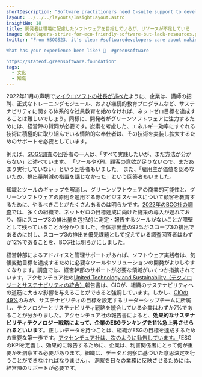 ```yaml
---
shortDescription: "Software practitioners need C-suite support to develop the tools and solutions needed to meet organizations’ climate goals."
layout: ../../../layouts/InsightLayout.astro
insightNo: 18
title: 開発者は環境に配慮したソフトウェアを目指しているが、リソースが不足している
image: developers-strive-for-eco-friendly-software-but-lack-resources.png
twitter: "From #SOGS23, it's clear #softwaredevelopers care about making software that's good for the 🌍 but need more support, especially when it comes to building a case for going green with customers.    

What has your experience been like? 🌱  #greensoftware

https://stateof.greensoftware.foundation"
tags:
  - 文化
  - 知識
---
```


2022年11月の声明で[マイクロソフトの社長が述べた](https://money.usnews.com/investing/news/articles/2022-11-02/microsofts-president-warns-of-talent-shortage-for-tackling-climate-change)ように、企業は、講師の招聘、正式なトレーニングモジュール、および継続的教育プログラムなど、サステナビリティに関する体系的な社員教育を始めなければ、ネットゼロ目標を達成することは難しいでしょう。同様に、開発者がグリーンソフトウェアに注力するためには、経営陣の賛同が必要です。炭素を考慮した、エネルギー効率にすぐれる技術に積極的に取り組んでいる情熱的な奉仕者は、その技術を実装し拡大するためのサポートを必要としています。

例えば、[SOGS調査](../survey)の回答者の一人は、「すべて実践したいが、まだ方法が分からない」と述べています。 「ツールやKPI、顧客の意欲が足りないので、まだあまり実行していない」という回答者もいました。 また、「雇用主が価値を認めないため、排出量削減の措置を講じなかった」という回答者もいました。

知識とツールのギャップを解消し、グリーンソフトウェアの商業的可能性と、グリーンソフトウェアの原則を適用する際のビジネスケースについて顧客を教育するために、やるべきことがたくさんあるのは明らかです。[2022年のBCG社の調査](https://www.bcg.com/publications/2022/using-technology-helps-companies-measure-and-reduce-emissions)では、多くの組織で、ネットゼロの目標達成に向けた施策の導入が遅れており、特にスコープ3の排出量を包括的に測定・報告するツールがないことが障壁として残っていることが分かりました。全体排出量の92%がスコープ3の排出であるのに対し、スコープ3の排出を優先課題として捉えている調査回答者はわずか12%であることを、BCG社は明らかにしました。

経営幹部によるアドバイスと管理サポートがあれば、ソフトウェア実践者は、気候変動目標を達成するために必要なツールやソリューションの開発がよりしやすくなります。調査では、経営幹部のサポートが必要な領域がいくつか指摘されています。アクセンチュア社の[United Technology and Sustainability（テクノロジーとサステナビリティの統合）](https://www.accenture.com/us-en/insights/technology/uniting-technology-sustainability)報告書は、CIOが、組織のサステナビリティへの道筋に大きな影響を与えることができると強調しています。しかし、[CIOの49%](https://www.accenture.com/us-en/insights/technology/uniting-technology-sustainability)のみが、サステナビリティの目標を設定するリーダーシップチームに所属し、テクノロジーとサステナビリティ戦略を統合している企業はわずか7%であることが分かりました。アクセンチュア社の報告書によると、**効果的なサステナビリティテクノロジー戦略によって、企業のESGランキングを11%急上昇させられるといいます**。正しいデータを持つことは、組織がESGの目標を達成するための重要な第一歩です。[アクセンチュア社は、次のように勧告しています。](https://www.accenture.com/content/dam/accenture/final/a-com-migration/pdf/pdf-177/accenture-tech-sustainability-uniting-sustainability-and-technology.pdf#zoom=40)「ESGのKPIを定義し、効果的に報告するために、企業は、利害関係者にとって何が重要かを洞察する必要があります。組織は、データと洞察に基づいた意思決定を行うことができなければなりません」。 洞察を日々の業務に反映させるためには、経営陣のサポートが必要です。
